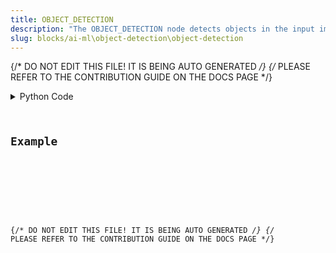 ```yaml
---
title: OBJECT_DETECTION
description: "The OBJECT_DETECTION node detects objects in the input image, and returns an 'image' DataContainer with those objects highlighted."
slug: blocks/ai-ml\object-detection\object-detection
---
```


{/* DO NOT EDIT THIS FILE! IT IS BEING AUTO GENERATED */}
{/* PLEASE REFER TO THE CONTRIBUTION GUIDE ON THE DOCS PAGE */}


<PythonDocsDisplay docstring={docstring} />
<details>
<summary>Python Code</summary>



<Code code={pythonCode} lang="py" wrap theme="dracula" />

[Find this Flojoy Block on GitHub](https://github.com/flojoy-ai/blocks/blob/main/blocks/AI_ML\OBJECT_DETECTION\OBJECT_DETECTION/OBJECT_DETECTION.py)

</details>

## Example


<GetHelpWidget />


<AppDisplay app={app} blockName="OBJECT_DETECTION" client:visible />


<Example />

{/* DO NOT EDIT THIS FILE! IT IS BEING AUTO GENERATED */}
{/* PLEASE REFER TO THE CONTRIBUTION GUIDE ON THE DOCS PAGE */}
